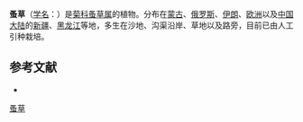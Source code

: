 {{Speciesbox
| name = 蚤草
| status = 
| status_system = 
| image = 
| genus = Pulicaria
| species = prostrata
| authority = (Gilib.) Aschers.
}}

'''蚤草'''（[[学名|学名]]：{{lang|la|''Pulicaria prostrata''}}）是[[菊科|菊科]][[蚤草属|蚤草属]]的植物。分布在[[蒙古|蒙古]]、[[俄罗斯|俄罗斯]]、[[伊朗|伊朗]]、[[欧洲|欧洲]]以及[[中国大陆|中国大陆]]的[[新疆|新疆]]、[[黑龙江|黑龙江]]等地，多生在沙地、沟渠沿岸、草地以及路旁，目前已由人工引种栽培。

== 参考文献 ==
<div class="references-small">
* {{cite web| url =http://www.bioinfo.cn/db05/KmzwSpecies.php?action=view&id=5213| title =蚤草| work =《中国高等植物数据库全库》| publisher =中国科学院微生物研究所| author =昆明植物研究所| accessdate =2009-02-25| deadurl =yes| archiveurl =https://web.archive.org/web/20160305085858/http://www.bioinfo.cn/db05/KmzwSpecies.php?action=view&id=5213| archivedate =2016-03-05| df =}}
</div>
{{Taxonbar|from=Q15231736}}

[[Category:蚤草属|蚤草]]


{{植物小作品}}